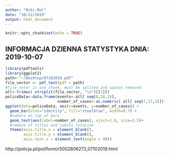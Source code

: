 ```yaml
---
author: "Miki-Mal"
date: "10/12/2019"
output: html_document
---
```


```r
knitr::opts_chunk$set(echo = TRUE)
```

## INFORMACJA DZIENNA STATYSTYKA DNIA: 2019-10-07

```r
library(pdftools)
library(ggplot2)
path<-"~/Desktop/07102019.pdf"
file_vector <- pdf_text(pdf = path)
#file_vetor is one chunk, must be splited and spaces removed
all<-trimws( strsplit(file_vector, "\n")[[1]])
policeData<-data.frame(events<-all[ seq(8,18,2)],
                       number_of_cases<-as.numeric( all[ seq(7,17,2)]))
ggplot(data=policeData, aes(x=events, y=number_of_cases)) + 
  geom_bar(stat="identity", fill="steelblue", width=0.7) +
  #nubers on top of bars
  geom_text(aes(label=number_of_cases), vjust=1.6, size=3.5)+
  #remove of titles and labels rotacion
  theme(axis.title.x = element_blank(),
        axis.title.y = element_blank(),
        axis.text.x = element_text(angle = 90))
```

http://policja.pl/pol/form/r5002806272,07102019.html
